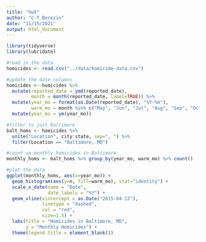 ```yaml
---
title: "hw5"
author: "C-T Berezin"
date: "11/15/2021"
output: html_document
---
```


```r
library(tidyverse)
library(lubridate)
```

```r
#read in the data
homicides <- read.csv("../data/homicide-data.csv")
```

```r
#update the date columns
homicides <- homicides %>% 
  mutate(reported_date = ymd(reported_date),
         month = month(reported_date, label=TRUE)) %>%
  mutate(year_mo = format(as.Date(reported_date), "%Y-%m"),
         warm_mo = month %in% c("May", "Jun", "Jul", "Aug", "Sep", "Oct")) %>% 
  mutate(year_mo = ym(year_mo))
```

```r
#filter to just Baltimore
balt_homs <- homicides %>% 
  unite("Location", city:state, sep=", ") %>% 
  filter(Location == "Baltimore, MD")
```

```r
#count up monthly homicides in Baltimore
monthly_homs <- balt_homs %>% group_by(year_mo, warm_mo) %>% count()
```

```r
#plot the data
ggplot(monthly_homs, aes(x=year_mo)) +
  geom_histogram(aes(y=n, fill=warm_mo), stat="identity") +
  scale_x_date(name = "Date",
               date_labels = "%Y") +
  geom_vline(xintercept = as.Date("2015-04-12"),
             linetype = "dashed",
             col = "red",
             size=1.5) +
  labs(title = "Homicides in Baltimore, MD",
       y = "Monthly Homicides") +
  theme(legend.title = element_blank())
```
